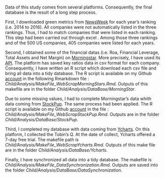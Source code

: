 Data of this study comes from several platforms. Consequently, the final database is the result of a long step process.

First, I downloaded green metrics from [NewsWeek](http://www.newsweek.com/2014/06/13/newsweeks-green-rankings-2014-253482.html) for each year's ranking (i.e. 2014 to 2016). All companies were not automatically listed in the three rankings. Thus, I had to match companies that were listed in each ranking. This step had been carried out through excel \footnote{see the file *Child/Analysis/DataBase/NewsWeekGreenRankin/RechercheMatch 14-16.xlsx*}. Among those three rankings and of the 500 US companies, 405 companies were listed for each years. 

Second, I obtained some of the financial datas (i.e. Roa, Financial Leverage, Total Assets and Net Margin) on [Morningstar](http://www.morningstar.be/be/default.aspx). More precisely, I have used its [API](https://gist.github.com/hahnicity/45323026693cdde6a116#file-morningstar-api-md). The platform has saved key ratios data in csv format for each company. Consequently, I have written an R script which download each csv file and bring all data into a tidy database. The R script is available on my Github [account](https://github.com/pkinif/Thesis) in the following Rmarkdown file :  *Child/Analysis/MakeFile_WebScrapMorningStars.Rmd*. Outputs of this makefile are in the folder *Child/Analysis/DataBase/MorningStar*. 

Due to some missing values, I had to complete Morningstar's data whith data coming from [StockPup](http://www.stockpup.com/). The same process had been applied. The R script is available on my Github [account](https://github.com/pkinif/Thesis) in the file :  *Child/Analysis/MakeFile_WebScrapStockPup.Rmd*. Outputs are in the folder *Child/Analysis/DataBase/StockPup*. 

Third, I completed my database with data coming from [Ycharts](https://ycharts.com/). On this platform, I collected the Tobin's Q. At the date of collect, Ycharts offered a 7-day free trial. The makefile path is *Child/Analysis/MakeFile_WebScrapYcharts.Rmd*. Outputs of this make file are in the folder *Child/Analysis/DataBase/Ycharts*. 

Finally, I have synchronized all data into a tidy database. The makefile is *Child/Analysis/MakeFile_DataSynchronization.Rmd*. Outputs are saved into the folder *Child/Analysis/DataBase/DataSynchronization*.